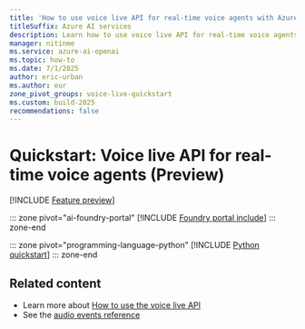 ```yaml
---
title: 'How to use voice live API for real-time voice agents with Azure AI Speech'
titleSuffix: Azure AI services
description: Learn how to use voice live API for real-time voice agents with Azure AI Speech.
manager: nitinme
ms.service: azure-ai-openai
ms.topic: how-to
ms.date: 7/1/2025
author: eric-urban
ms.author: eur
zone_pivot_groups: voice-live-quickstart
ms.custom: build-2025
recommendations: false
---
```


# Quickstart: Voice live API for real-time voice agents (Preview)

[!INCLUDE [Feature preview](./includes/previews/preview-generic.md)]

::: zone pivot="ai-foundry-portal"
[!INCLUDE [Foundry portal include](./includes/quickstarts/voice-live-api/ai-foundry.md)]
::: zone-end

::: zone pivot="programming-language-python"
[!INCLUDE [Python quickstart](./includes/quickstarts/voice-live-api/python.md)]
::: zone-end

## Related content

- Learn more about [How to use the voice live API](./voice-live-how-to.md)
- See the [audio events reference](/azure/ai-services/openai/realtime-audio-reference?context=/azure/ai-services/speech-service/context/context)
